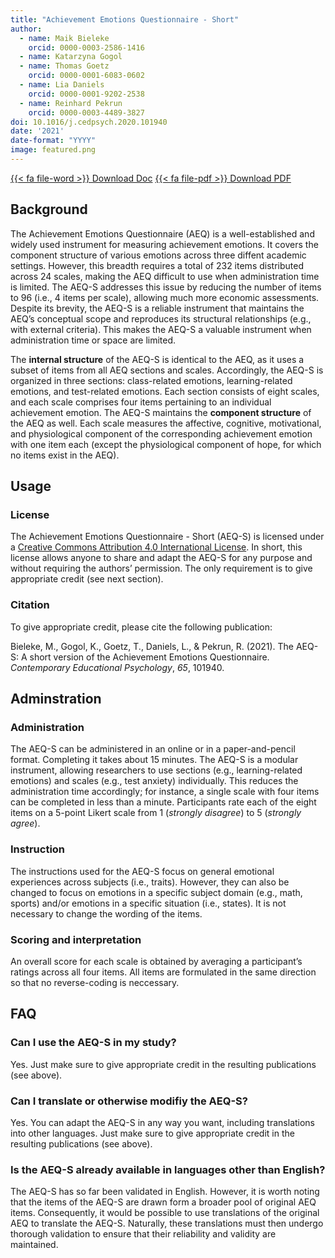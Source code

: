 ```yaml
---
title: "Achievement Emotions Questionnaire - Short"
author:
  - name: Maik Bieleke
    orcid: 0000-0003-2586-1416
  - name: Katarzyna Gogol
  - name: Thomas Goetz
    orcid: 0000-0001-6083-0602
  - name: Lia Daniels
    orcid: 0000-0001-9202-2538
  - name: Reinhard Pekrun
    orcid: 0000-0003-4489-3827
doi: 10.1016/j.cedpsych.2020.101940
date: '2021'
date-format: "YYYY"
image: featured.png
---
```


<a class="btn btn-dark rounded-pill" href="aeqs.docx" download role="button">{{< fa file-word >}} Download Doc</a> <a class="btn btn-dark rounded-pill" href="aeqs.pdf" download role="button">{{< fa file-pdf >}} Download PDF</a>

## Background

The Achievement Emotions Questionnaire (AEQ) is a well-established and widely used instrument for measuring achievement emotions. It covers the component structure of various emotions across three diffent academic settings. However, this breadth requires a total of 232 items distributed across 24 scales, making the AEQ difficult to use when administration time is limited. The AEQ-S addresses this issue by reducing the number of items to 96 (i.e., 4 items per scale), allowing much more economic assessments. Despite its brevity, the AEQ-S is a reliable instrument that maintains the AEQ's conceptual scope and reproduces its structural relationships (e.g., with external criteria). This makes the AEQ-S a valuable instrument when administration time or space are limited.

The **internal structure** of the AEQ-S is identical to the AEQ, as it uses a subset of items from all AEQ sections and scales. Accordingly, the AEQ-S is organized in three sections: class-related emotions, learning-related emotions, and test-related emotions. Each section consists of eight scales, and each scale comprises four items pertaining to an individual achievement emotion. The AEQ-S maintains the **component structure** of the AEQ as well. Each scale measures the affective, cognitive, motivational, and physiological component of the corresponding achievement emotion with one item each (except the physiological component of hope, for which no items exist in the AEQ).

## Usage

### License

The Achievement Emotions Questionnaire - Short (AEQ-S) is licensed under a [Creative Commons Attribution 4.0 International License](http://creativecommons.org/licenses/by/4.0/). In short, this license allows anyone to share and adapt the AEQ-S for any purpose and without requiring the authors' permission. The only requirement is to give appropriate credit (see next section).

### Citation

To give appropriate credit, please cite the following publication:

Bieleke, M., Gogol, K., Goetz, T., Daniels, L., & Pekrun, R. (2021). The AEQ-S: A short version of the Achievement Emotions Questionnaire. *Contemporary Educational Psychology*, *65*, 101940. [ ](https://doi.org/10.1016/j.cedpsych.2020.101940)

## Adminstration

### Administration

The AEQ-S can be administered in an online or in a paper-and-pencil format. Completing it takes about 15 minutes. The AEQ-S is a modular instrument, allowing researchers to use sections (e.g., learning-related emotions) and scales (e.g., test anxiety) individually. This reduces the administration time accordingly; for instance, a single scale with four items can be completed in less than a minute. Participants rate each of the eight items on a 5-point Likert scale from 1 (*strongly disagree*) to 5 (*strongly agree*).

### Instruction

The instructions used for the AEQ-S focus on general emotional experiences across subjects (i.e., traits). However, they can also be changed to focus on emotions in a specific subject domain (e.g., math, sports) and/or emotions in a specific situation (i.e., states). It is not necessary to change the wording of the items.

### Scoring and interpretation

An overall score for each scale is obtained by averaging a participant's ratings across all four items. All items are formulated in the same direction so that no reverse-coding is neccessary.

## FAQ

### Can I use the AEQ-S in my study?

Yes. Just make sure to give appropriate credit in the resulting publications (see above).

### Can I translate or otherwise modifiy the AEQ-S?

Yes. You can adapt the AEQ-S in any way you want, including translations into other languages. Just make sure to give appropriate credit in the resulting publications (see above).

### Is the AEQ-S already available in languages other than English?

The AEQ-S has so far been validated in English. However, it is worth noting that the items of the AEQ-S are drawn form a broader pool of original AEQ items. Consequently, it would be possible to use translations of the original AEQ to translate the AEQ-S. Naturally, these translations must then undergo thorough validation to ensure that their reliability and validity are maintained.
